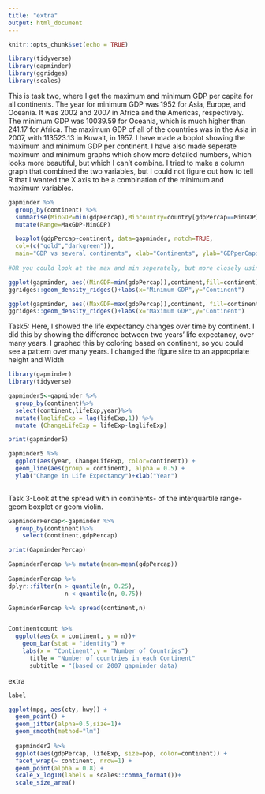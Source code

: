 ```yaml
---
title: "extra"
output: html_document
---
```


```r
knitr::opts_chunk$set(echo = TRUE)
```
```r
library(tidyverse)
library(gapminder)
library(ggridges)
library(scales)
```
This is task two, where I get the maximum and minimum GDP per capita for all continents. The year for minimum GDP was 1952 for Asia, Europe, and Oceania. It was 2002 and 2007 in Africa and the Americas, respectively. The minimum GDP was 10039.59 for Oceania, which is much higher than 241.17 for Africa. The maximum GDP of all of the countries was in the Asia in 2007, with 113523.13 in Kuwait, in 1957. I have made a boplot showing the maximum and minimum GDP per continent. I have also made seperate maximum and minimum graphs which show more detailed numbers, which looks more beautiful, but which I can't combine. I tried to make a column graph that combined the two variables, but I could not figure out how to tell R that I wanted the X axis to be a combination of the minimum and maximum variables.

```r
gapminder %>% 
  group_by(continent) %>% 
  summarise(MinGDP=min(gdpPercap),Mincountry=country[gdpPercap==MinGDP],Minyear=year[gdpPercap==MinGDP],MaxGDP=max(gdpPercap),Maxcountry=country[gdpPercap==MaxGDP],Maxyear=year[gdpPercap==MaxGDP])%>% 
  mutate(Range=MaxGDP-MinGDP)

  boxplot(gdpPercap~continent, data=gapminder, notch=TRUE,
  col=(c("gold","darkgreen")),
  main="GDP vs several continents", xlab="Continents", ylab="GDPperCapita")
  
#OR you could look at the max and min seperately, but more closely using the following two graphs:

ggplot(gapminder, aes((MinGDP=min(gdpPercap)),continent,fill=continent)) +
ggridges::geom_density_ridges()+labs(x="Minimum GDP",y="Continent")

ggplot(gapminder, aes((MaxGDP=max(gdpPercap)),continent, fill=continent)) +
ggridges::geom_density_ridges()+labs(x="Maximum GDP",y="Continent")

```
Task5: Here, I showed the life expectancy changes over time by continent. I did this by showing the difference between two years' life expectancy, over many years. I graphed this by coloring based on continent, so you could see a pattern over many years. I changed the figure size to an appropriate height and Width
```r

library(gapminder)
library(tidyverse)

gapminder5<-gapminder %>%
  group_by(continent)%>%
  select(continent,lifeExp,year)%>%
  mutate(laglifeExp = lag(lifeExp,1)) %>%
  mutate (ChangeLifeExp = lifeExp-laglifeExp)

print(gapminder5)

gapminder5 %>%
  ggplot(aes(year, ChangeLifeExp, color=continent)) +
  geom_line(aes(group = continent), alpha = 0.5) +
  ylab("Change in Life Expectancy")+xlab("Year")
 
```

Task 3-Look at the spread with in continents-  of the interquartile range-geom boxplot or geom violin.
```r
GapminderPercap<-gapminder %>%
  group_by(continent)%>%
    select(continent,gdpPercap)

print(GapminderPercap)

GapminderPercap %>% mutate(mean=mean(gdpPercap))
  
GapminderPercap %>% 
dplyr::filter(n > quantile(n, 0.25), 
                n < quantile(n, 0.75))

GapminderPercap %>% spread(continent,n)


Continentcount %>% 
  ggplot(aes(x = continent, y = n))+
    geom_bar(stat = "identity") +
    labs(x = "Continent",y = "Number of Countries")
      title = "Number of countries in each Continent"
      subtitle = "(based on 2007 gapminder data)
```




extra
```r
label

ggplot(mpg, aes(cty, hwy)) +
  geom_point() +
  geom_jitter(alpha=0.5,size=1)+
  geom_smooth(method="lm")
  
  gapminder2 %>% 
  ggplot(aes(gdpPercap, lifeExp, size=pop, color=continent)) +
  facet_wrap(~ continent, nrow=1) +
  geom_point(alpha = 0.8) +
  scale_x_log10(labels = scales::comma_format())+
  scale_size_area()

```

